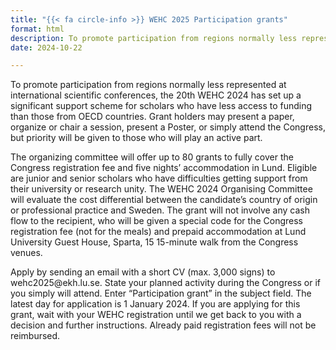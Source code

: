 ```yaml
---
title: "{{< fa circle-info >}} WEHC 2025 Participation grants"
format: html
description: To promote participation from regions normally less represented at international scientific conferences, the 20th WEHC 2024 has set up a significant support scheme for scholars who have less access to funding.
date: 2024-10-22

---
```


To promote participation from regions normally less represented at international scientific conferences, the 20th WEHC 2024 has set up a significant support scheme for scholars who have less access to funding than those from OECD countries. Grant holders may present a paper, organize or chair a session, present a Poster, or simply attend the Congress, but priority will be given to those who will play an active part.

The organizing committee will offer up to 80 grants to fully cover the Congress registration fee and five nights’ accommodation in Lund. Eligible are junior and senior scholars who have difficulties getting support from their university or research unity. The WEHC 2024 Organising Committee will evaluate the cost differential between the candidate’s country of origin or professional practice and Sweden. The grant will not involve any cash flow to the recipient, who will be given a special code for the Congress registration fee (not for the meals) and prepaid accommodation at Lund University Guest House, Sparta, 15 15-minute walk from the Congress venues.

Apply by sending an email with a short CV (max. 3,000 signs) to wehc2025@ekh.lu.se. State your planned activity during the Congress or if you simply will attend. Enter “Participation grant” in the subject field. The latest day for application is 1 January 2024. If you are applying for this grant, wait with your WEHC registration until we get back to you with a decision and further instructions. Already paid registration fees will not be reimbursed.
